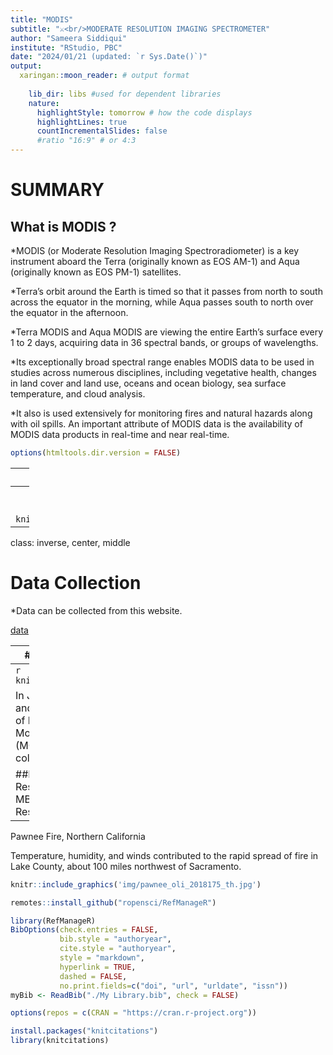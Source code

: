 ```yaml
---
title: "MODIS"
subtitle: "⚔<br/>MODERATE RESOLUTION IMAGING SPECTROMETER"
author: "Sameera Siddiqui"
institute: "RStudio, PBC"
date: "2024/01/21 (updated: `r Sys.Date()`)"
output:
  xaringan::moon_reader: # output format
 
    lib_dir: libs #used for dependent libraries 
    nature:
      highlightStyle: tomorrow # how the code displays
      highlightLines: true 
      countIncrementalSlides: false
      #ratio "16:9" # or 4:3
---
```



# SUMMARY
## What is MODIS ?

*MODIS (or Moderate Resolution Imaging Spectroradiometer) is a key instrument aboard the Terra (originally known as EOS AM-1) and Aqua (originally known as EOS PM-1) satellites. 

*Terra's orbit around the Earth is timed so that it passes from north to south across the equator in the morning, while Aqua passes south to north over the equator in the afternoon. 

*Terra MODIS and Aqua MODIS are viewing the entire Earth's surface every 1 to 2 days, acquiring data in 36 spectral bands, or groups of wavelengths. 

*Its exceptionally broad spectral range enables MODIS data to be used in studies across numerous disciplines, including vegetative health, changes in land cover and land use, oceans and ocean biology, sea surface temperature, and cloud analysis.

*It also is used extensively for monitoring fires and natural hazards along with oil spills. An important attribute of MODIS data is the availability of MODIS data products in real-time and near real-time. 

```r
options(htmltools.dir.version = FALSE)
```

---
# MODIS Satellite Platform

  ## Terra
  Terra explores the connections between Earth’s atmosphere, land, snow and ice, ocean, and energy balance to understand Earth’s climate and climate change and to map the impact of human activity and natural disasters on communities and ecosystems
  
  ##Aqua
  Aqua, Latin for water, is a NASA Earth Science satellite mission named for the large amount of information that the mission is collecting about the Earth's water cycle, including evaporation from the oceans, water vapor in the atmosphere, clouds,precipitation, soil moisture, sea ice, land ice, and snow cover on the land and ice. Additional variables also being measured by Aqua include radiative energy fluxes, aerosols, vegetation cover on the land, phytoplankton and dissolved organic matter in the oceans, and air, land, and water temperatures.
  

  
[video](https://terra.nasa.gov/wp-content/uploads/2019/12/13493_Terra_Instruments_20Anniversary_FINAL_VX-309498_lowres.mp4)

---
# Modis Component

```r
knitr::include_graphics('img/modisComponents.jpg')
```


---
class: inverse, center, middle

# Data Collection

*Data can be collected from this website.

[data](https://search.earthdata.nasa.gov/search?portal=idn&fi=MODIS)

---
## Some Examples of Latest Image taken by MODIS

January 20, 2024 - Snow in the United Kingdom

```r
knitr::include_graphics('img/SnowinUK.jpg')
```
On January 17, the Moderate Resolution Imaging Spectroradiometer (MODIS) on NASA’s Terra satellite acquired a false-color image of snow across the United Kingdom. In this type of image, snow appears bright blue, vegetation is electric green, water looks dark blue. Cloud usually appears white, but high, cold clouds carrying ice crystals may be tinted bright blue.

##Image Facts
Satellite: Terra
Date Acquired: 1/17/2024
Resolutions: 1km (378.6 KB), 500m (875.8 KB), 250m (1.5 MB)
Bands Used: 7,2,1
Image Credit: MODIS Land Rapid Response Team, NASA GSFC

---
```r
knitr::include_graphics('img/image01172024_main.jpg')
```

In January 2024, Tropical Cyclone Belal lashed Réunion and Mauritius, islands in the southwest Indian Ocean east of Madagascar, with torrential rain and flooding.
The Moderate Resolution Imaging Spectroradiometer (MODIS) on NASA’s Aqua satellite acquired this true-color image of the storm on January 14.

##Image Facts
Satellite: Aqua
Date Acquired: 1/14/2024
Resolutions: 1km (734.9 KB), 500m (2 MB), 250m (3.7 MB)
Bands Used: 1,4,3
Image Credit: MODIS Land Rapid Response Team, NASA GSFC

---
Pawnee Fire, Northern California

Temperature, humidity, and winds contributed to the rapid spread of fire in Lake County, about 100 miles northwest of Sacramento.

```r
knitr::include_graphics('img/pawnee_oli_2018175_th.jpg')
```







```r
remotes::install_github("ropensci/RefManageR")
```

```r
library(RefManageR)
BibOptions(check.entries = FALSE,
           bib.style = "authoryear",
           cite.style = "authoryear",
           style = "markdown",
           hyperlink = TRUE,
           dashed = FALSE,
           no.print.fields=c("doi", "url", "urldate", "issn"))
myBib <- ReadBib("./My Library.bib", check = FALSE)
```

```r
options(repos = c(CRAN = "https://cran.r-project.org"))
```

```r
install.packages("knitcitations")
library(knitcitations)
```
